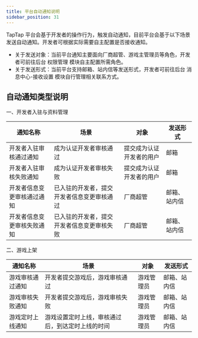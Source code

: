 ```yaml
---
title: 平台自动通知说明
sidebar_position: 31
---
```



TapTap 平台会基于开发者的操作行为，触发自动通知，目前平台会基于以下场景发送自动通知。开发者可根据实际需要自主配置是否接收通知。

- 关于发送对象：当前平台通知主要面向厂商超管、游戏主管理员等角色，开发者可前往后台 <Blue>权限管理</Blue> 模块自主配置所需角色。
- 关于发送形式：当前平台支持邮箱、站内信等发送形式，开发者可前往后台 <Blue>消息中心-接收设置</Blue> 模块自行管理相关联系方式。

## 自动通知类型说明

一、开发者入驻与资料管理

| 通知名称                   | 场景                                       | 对象                     | 发送形式     |
| -------------------------- | ------------------------------------------ | ------------------------ | ------------ |
| 开发者入驻审核通过通知     | 成为认证开发者审核通过                     | 提交成为认证开发者的用户 | 邮箱         |
| 开发者入驻审核失败通知     | 成为认证开发者审核失败                     | 提交成为认证开发者的用户 | 邮箱         |
| 开发者信息变更审核通过通知 | 已入驻的开发者，提交开发者信息变更审核通过 | 厂商超管                 | 邮箱、站内信 |
| 开发者信息变更审核失败通知 | 已入驻的开发者，提交开发者信息变更审核失败 | 厂商超管                 | 邮箱、站内信 |

二、游戏上架

| 通知名称         | 场景                                             | 对象       | 发送形式     |
| ---------------- | ------------------------------------------------ | ---------- | ------------ |
| 游戏审核通过通知 | 开发者提交游戏后，游戏审核通过                   | 游戏管理员 | 邮箱、站内信 |
| 游戏审核失败通知 | 开发者提交游戏后，游戏审核失败                   | 游戏管理员 | 邮箱、站内信 |
| 游戏定时上线通知 | 游戏设置定时上线，审核通过后，到达定时上线的时间 | 游戏管理员 | 邮箱、站内信 |
